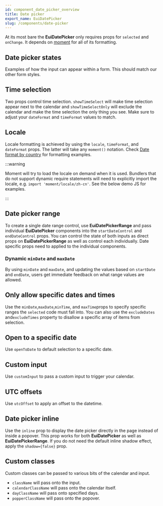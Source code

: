 ```yaml
---
id: component_date_picker_overview
title: Date picker
export_name: EuiDatePicker
slug: /components/date-picker
---
```


At its most bare the **EuiDatePicker** only requires props for `selected` and `onChange`.
It depends on [moment](https://momentjs.com/docs/) for all of its formatting.

<!-- TODO: Add example -->

## Date picker states

Examples of how the input can appear within a form. This should match our other form styles.

<!-- TODO: Add example -->

## Time selection

Two props control time selection. `showTimeSelect` will make time selection appear next to the calendar
and `showTimeSelectOnly` will exclude the calendar and make the time selection the only thing you see.
Make sure to adjust your `dateFormat` and `timeFormat` values to match.

<!-- TODO: Add example -->

## Locale

Locale formatting is achieved by using the `locale`, `timeFormat`, and `dateFormat` props.
The latter will take any `moment()` notation.
Check [Date format by country](https://en.wikipedia.org/wiki/Date_format_by_country) for formatting examples.

:::warning

Moment will try to load the locale on demand when it is used. Bundlers that do not support dynamic require statements
will need to explicitly import the locale, e.g. `import 'moment/locale/zh-cn'`. See the below demo JS for examples.

:::

<!-- TODO: Add example -->

## Date picker range

To create a single date range control, use **EuiDatePickerRange** and pass individual **EuiDatePicker** components
into the `startDateControl` and `endDateControl` props. You can control the state of both inputs as direct props
on **EuiDatePickerRange** as well as control each individually. Date specific props need to applied
to the individual components.

<!-- TODO: Add example -->

### Dynamic `minDate` and `maxDate`

By using `minDate` and `maxDate`, and updating the values based on `startDate` and `endDate`,
users get immediate feedback on what range values are allowed.

<!-- TODO: Add example -->

## Only allow specific dates and times

Use the `minDate`,`maxDate`,`minTime`, and `maxTime`props to specify specific ranges the `selected` code
must fall into. You can also use the `excludeDates` and`excludeTimes` property to disallow a specific
array of items from selection.

<!-- TODO: Add example -->

## Open to a specific date

Use `openToDate` to default selection to a specific date.

<!-- TODO: Add example -->

## Custom input

Use `customInput` to pass a custom input to trigger your calendar.

<!-- TODO: Add example -->

## UTC offsets

Use `utcOffset` to apply an offset to the datetime.

<!-- TODO: Add example -->

## Date picker inline

Use the `inline` prop to display the date picker directly in the page instead of inside a popover.
This prop works for both **EuiDatePicker** as well as **EuiDatePickerRange**.
If you do not need the default inline shadow effect, apply the `shadow={false}` prop.

<!-- TODO: Add example -->

## Custom classes

Custom classes can be passed to various bits of the calendar and input.

* `className` will pass onto the input.
* `calendarClassName` will pass onto the calendar itself.
* `dayClassName` will pass onto specified days.
* `popperClassName` will pass onto the popover.

<!-- TODO: Add example -->
